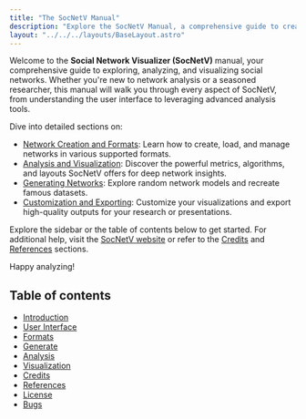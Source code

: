 ```yaml
---
title: "The SocNetV Manual"
description: "Explore the SocNetV Manual, a comprehensive guide to creating, analyzing, and visualizing social networks with to Social Network Visualizer (SocNetV)."
layout: "../../../layouts/BaseLayout.astro"
---
```



Welcome to the **Social Network Visualizer (SocNetV)** manual, your comprehensive guide to exploring, analyzing, and visualizing social networks. 
Whether you're new to network analysis or a seasoned researcher, this manual will walk you through every aspect of SocNetV, from understanding the user interface to leveraging advanced analysis tools.

Dive into detailed sections on:

- [Network Creation and Formats](/manual/formats): Learn how to create, load, and manage networks in various supported formats.
- [Analysis and Visualization](/manual/analysis): Discover the powerful metrics, algorithms, and layouts SocNetV offers for deep network insights.
- [Generating Networks](/manual/generate): Explore random network models and recreate famous datasets.
- [Customization and Exporting](/manual/visualization): Customize your visualizations and export high-quality outputs for your research or presentations.

Explore the sidebar or the table of contents below to get started. For additional help, visit the [SocNetV website](https://socnetv.org) or refer to the [Credits](/manual/credits) and [References](/manual/references) sections.

Happy analyzing!

## Table of contents

- [Introduction](/manual/intro)
- [User Interface](/manual/gui)
- [Formats](/manual/formats)
- [Generate](/manual/generate)
- [Analysis](/manual/analysis)
- [Visualization](/manual/visualization)
- [Credits](/manual/credits)
- [References](/manual/references)
- [License](/manual/license)
- [Bugs](/manual/bugs)
